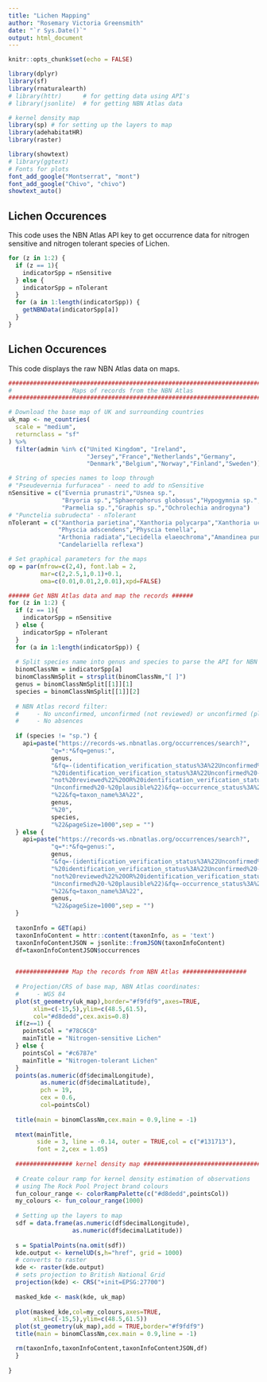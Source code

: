 ```yaml
---
title: "Lichen Mapping"
author: "Rosemary Victoria Greensmith"
date: "`r Sys.Date()`"
output: html_document
---
```


```r
knitr::opts_chunk$set(echo = FALSE)

library(dplyr)
library(sf)
library(rnaturalearth)
# library(httr)      # for getting data using API's
# library(jsonlite)  # for getting NBN Atlas data

# kernel density map
library(sp) # for setting up the layers to map
library(adehabitatHR)
library(raster)

library(showtext)
# library(ggtext)
# Fonts for plots
font_add_google("Montserrat", "mont")
font_add_google("Chivo", "chivo")
showtext_auto()
```

## Lichen Occurences

This code uses the NBN Atlas API key to get occurrence data for nitrogen sensitive and nitrogen tolerant species of Lichen.

```r
for (z in 1:2) {
  if (z == 1){
    indicatorSpp = nSensitive
  } else {
    indicatorSpp = nTolerant
  }
  for (a in 1:length(indicatorSpp)) {
    getNBNData(indicatorSpp[a])
  }
}
```

## Lichen Occurences

This code displays the raw NBN Atlas data on maps.

```r
################################################################################
#                 Maps of records from the NBN Atlas
################################################################################

# Download the base map of UK and surrounding countries
uk_map <- ne_countries(
  scale = "medium",
  returnclass = "sf"
) %>%
  filter(admin %in% c("United Kingdom", "Ireland",
                      "Jersey","France","Netherlands","Germany",
                      "Denmark","Belgium","Norway","Finland","Sweden"))

# String of species names to loop through
# "Pseudevernia furfuracea" - need to add to nSensitive
nSensitive = c("Evernia prunastri","Usnea sp.",
               "Bryoria sp.","Sphaerophorus globosus","Hypogymnia sp.",
               "Parmelia sp.","Graphis sp.","Ochrolechia androgyna")
# "Punctelia subrudecta" - nTolerant
nTolerant = c("Xanthoria parietina","Xanthoria polycarpa","Xanthoria ucrainica",
              "Physcia adscendens","Physcia tenella",
              "Arthonia radiata","Lecidella elaeochroma","Amandinea punctata",
              "Candelariella reflexa")

# Set graphical parameters for the maps
op = par(mfrow=c(2,4), font.lab = 2,
         mar=c(2,2.5,1,0.1)+0.1,
         oma=c(0.01,0.01,2,0.01),xpd=FALSE)

###### Get NBN Atlas data and map the records ######
for (z in 1:2) {
  if (z == 1){
    indicatorSpp = nSensitive
  } else {
    indicatorSpp = nTolerant
  }
  for (a in 1:length(indicatorSpp)) {
  
  # Split species name into genus and species to parse the API for NBN Atlas
  binomClassNm = indicatorSpp[a]
  binomClassNmSplit = strsplit(binomClassNm,"[ ]")
  genus = binomClassNmSplit[[1]][1]
  species = binomClassNmSplit[[1]][2]
  
  # NBN Atlas record filter:
  #     - No unconfirmed, unconfirmed (not reviewed) or unconfirmed (plausible)
  #     - No absences
  
  if (species != "sp.") {
    api=paste("https://records-ws.nbnatlas.org/occurrences/search?",
            "q=*:*&fq=genus:",
            genus,
            "&fq=-(identification_verification_status%3A%22Unconfirmed%22%20OR",
            "%20identification_verification_status%3A%22Unconfirmed%20-%20",
            "not%20reviewed%22%20OR%20identification_verification_status%3A%22",
            "Unconfirmed%20-%20plausible%22)&fq=-occurrence_status%3A%22absent",
            "%22&fq=taxon_name%3A%22",
            genus,
            "%20",
            species,
            "%22&pageSize=1000",sep = "")
  } else {
    api=paste("https://records-ws.nbnatlas.org/occurrences/search?",
            "q=*:*&fq=genus:",
            genus,
            "&fq=-(identification_verification_status%3A%22Unconfirmed%22%20OR",
            "%20identification_verification_status%3A%22Unconfirmed%20-%20",
            "not%20reviewed%22%20OR%20identification_verification_status%3A%22",
            "Unconfirmed%20-%20plausible%22)&fq=-occurrence_status%3A%22absent",
            "%22&fq=taxon_name%3A%22",
            genus,
            "%22&pageSize=1000",sep = "")
  }
  
  taxonInfo = GET(api)
  taxonInfoContent = httr::content(taxonInfo, as = 'text')
  taxonInfoContentJSON = jsonlite::fromJSON(taxonInfoContent)
  df=taxonInfoContentJSON$occurrences
  

  ############### Map the records from NBN Atlas ##################
  
  # Projection/CRS of base map, NBN Atlas coordinates:
  #     - WGS 84
  plot(st_geometry(uk_map),border="#f9fdf9",axes=TRUE,
       xlim=c(-15,5),ylim=c(48.5,61.5),
       col="#d8dedd",cex.axis=0.8)
  if(z==1) {
    pointsCol = "#78C6C0"
    mainTitle = "Nitrogen-sensitive Lichen"
  } else {
    pointsCol = "#c6787e"
    mainTitle = "Nitrogen-tolerant Lichen"
  }
  points(as.numeric(df$decimalLongitude),
         as.numeric(df$decimalLatitude),
         pch = 19,
         cex = 0.6,
         col=pointsCol)
  
  title(main = binomClassNm,cex.main = 0.9,line = -1)
  
  mtext(mainTitle,
        side = 3, line = -0.14, outer = TRUE,col = c("#131713"),
        font = 2,cex = 1.05)
  
  ################ kernel density map #################################
  
  # Create colour ramp for kernel density estimation of observations
  # using The Rock Pool Project brand colours
  fun_colour_range <- colorRampPalette(c("#d8dedd",pointsCol))   
  my_colours <- fun_colour_range(1000)  
  
  # Setting up the layers to map
  sdf = data.frame(as.numeric(df$decimalLongitude),
                  as.numeric(df$decimalLatitude))
        
  s = SpatialPoints(na.omit(sdf))
  kde.output <- kernelUD(s,h="href", grid = 1000)
  # converts to raster
  kde <- raster(kde.output)
  # sets projection to British National Grid
  projection(kde) <- CRS("+init=EPSG:27700")
  
  masked_kde <- mask(kde, uk_map)
  
  plot(masked_kde,col=my_colours,axes=TRUE,
       xlim=c(-15,5),ylim=c(48.5,61.5))
  plot(st_geometry(uk_map),add = TRUE,border="#f9fdf9")
  title(main = binomClassNm,cex.main = 0.9,line = -1)

  rm(taxonInfo,taxonInfoContent,taxonInfoContentJSON,df)
  }
  
}

```